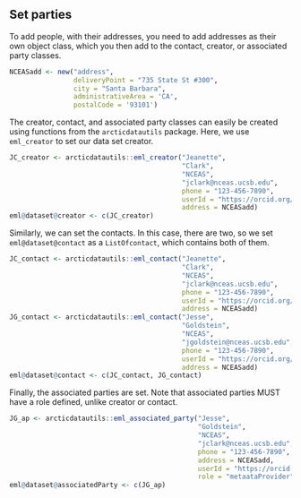 ## Set parties

To add people, with their addresses, you need to add addresses as their own object class, which you then add to the contact, creator, or associated party classes.

```r
NCEASadd <- new("address", 
                deliveryPoint = "735 State St #300", 
                city = "Santa Barbara", 
                administrativeArea = 'CA', 
                postalCode = '93101')
```

The creator, contact, and associated party classes can easily be created using functions from the `arcticdatautils` package. Here, we use `eml_creator` to set our data set creator.

```r
JC_creator <- arcticdatautils::eml_creator("Jeanette", 
                                           "Clark", 
                                           "NCEAS", 
                                           "jclark@nceas.ucsb.edu", 
                                           phone = "123-456-7890", 
                                           userId = "https://orcid.org/WWWW-XXXX-YYYY-ZZZZ",
                                           address = NCEASadd)
eml@dataset@creator <- c(JC_creator)
```

Similarly, we can set the contacts. In this case, there are two, so we set `eml@dataset@contact` as a `ListOfcontact`, which contains both of them.

```r
JC_contact <- arcticdatautils::eml_contact("Jeanette", 
                                           "Clark", 
                                           "NCEAS", 
                                           "jclark@nceas.ucsb.edu", 
                                           phone = "123-456-7890",  
                                           userId = "https://orcid.org/WWWW-XXXX-YYYY-ZZZZ",
                                           address = NCEASadd)
JG_contact <- arcticdatautils::eml_contact("Jesse", 
                                           "Goldstein", 
                                           "NCEAS", 
                                           "jgoldstein@nceas.ucsb.edu", 
                                           phone = "123-456-7890",  
                                           userId = "https://orcid.org/WWWW-XXXX-YYYY-ZZZZ",
                                           address = NCEASadd)
eml@dataset@contact <- c(JC_contact, JG_contact)
```

Finally, the associated parties are set. Note that associated parties MUST have a role defined, unlike creator or contact.

```r
JG_ap <- arcticdatautils::eml_associated_party("Jesse", 
                                               "Goldstein", 
                                               "NCEAS", 
                                               "jclark@nceas.ucsb.edu", 
                                               phone = "123-456-7890",  
                                               address = NCEASadd, 
                                               userId = "https://orcid.org/WWWW-XXXX-YYYY-ZZZZ",
                                               role = "metaataProvider")
eml@dataset@associatedParty <- c(JG_ap)
```

